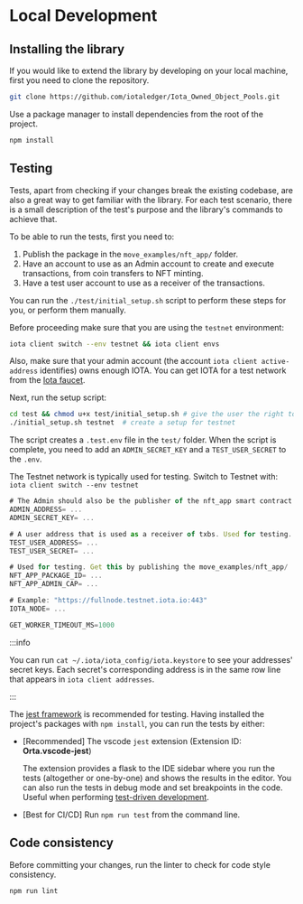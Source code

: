 
# Local Development

<Beta/>

## Installing the library

If you would like to extend the library by developing on your local machine, first you need to clone
the repository.

```sh
git clone https://github.com/iotaledger/Iota_Owned_Object_Pools.git
```

Use a package manager to install dependencies from the root of the project.

```sh npm2yarn
npm install
```

## Testing

Tests, apart from checking if your changes break the existing codebase, are also a great way to get
familiar with the library. For each test scenario, there is a small description of the test's
purpose and the library's commands to achieve that.

To be able to run the tests, first you need to:

1. Publish the package in the `move_examples/nft_app/` folder.
1. Have an account to use as an Admin account to create and execute transactions, from coin
   transfers to NFT minting.
1. Have a test user account to use as a receiver of the transactions.

You can run the `./test/initial_setup.sh` script to perform these steps for you, or perform them
manually.

Before proceeding make sure that you are using the `testnet` environment:

```sh
iota client switch --env testnet && iota client envs
```

Also, make sure that your admin account (the account `iota client active-address` identifies) owns
enough IOTA. You can get IOTA for a test network from the
[Iota faucet](../../../../developer/getting-started/get-coins.mdx).

Next, run the setup script:

```sh
cd test && chmod u+x test/initial_setup.sh # give the user the right to execute the setup script
./initial_setup.sh testnet  # create a setup for testnet
```

The script creates a `.test.env` file in the `test/` folder. When the script is complete, you need
to add an `ADMIN_SECRET_KEY` and a `TEST_USER_SECRET` to the `.env`.

The Testnet network is typically used for testing. Switch to Testnet with:
`iota client switch --env testnet`

```ts
# The Admin should also be the publisher of the nft_app smart contract
ADMIN_ADDRESS= ...
ADMIN_SECRET_KEY= ...

# A user address that is used as a receiver of txbs. Used for testing.
TEST_USER_ADDRESS= ...
TEST_USER_SECRET= ...

# Used for testing. Get this by publishing the move_examples/nft_app/
NFT_APP_PACKAGE_ID= ...
NFT_APP_ADMIN_CAP= ...

# Example: "https://fullnode.testnet.iota.io:443"
IOTA_NODE= ...

GET_WORKER_TIMEOUT_MS=1000
```

:::info

You can run `cat ~/.iota/iota_config/iota.keystore` to see your addresses' secret keys. Each
secret's corresponding address is in the same row line that appears in `iota client addresses`.

:::

The [jest framework](https://jestjs.io/) is recommended for testing. Having installed the project's
packages with `npm install`, you can run the tests by either:

-   [Recommended] The vscode `jest` extension (Extension ID: **Orta.vscode-jest**)

    The extension provides a flask to the IDE sidebar where you run the tests (altogether or
    one-by-one) and shows the results in the editor. You can also run the tests in debug mode and
    set breakpoints in the code. Useful when performing
    [test-driven development](https://en.wikipedia.org/wiki/Test-driven_development).

-   [Best for CI/CD] Run `npm run test` from the command line.

## Code consistency

Before committing your changes, run the linter to check for code style consistency.

```sh npm2yarn
npm run lint
```
